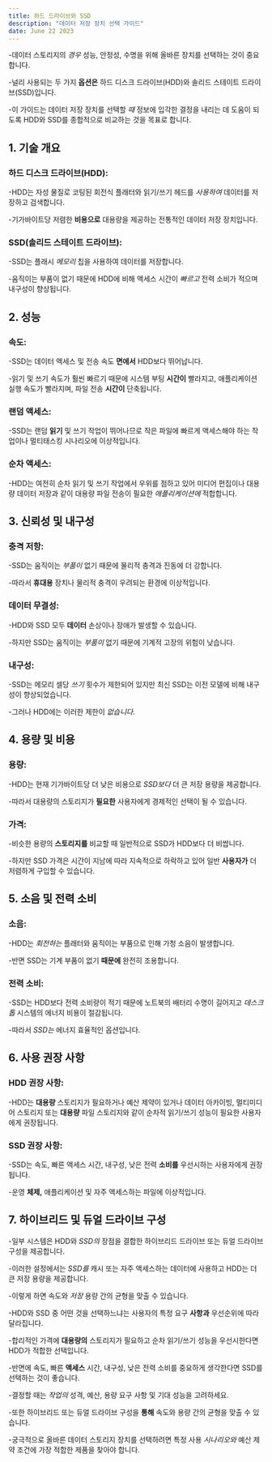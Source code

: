 ```yaml
---
title: 하드 드라이브와 SSD
description: "데이터 저장 장치 선택 가이드"
date: June 22 2023
---
```



-데이터 스토리지의 _경우_ 성능, 안정성, 수명을 위해 올바른 장치를 선택하는 것이 중요합니다. 

-널리 사용되는 두 가지 **옵션은** 하드 디스크 드라이브(HDD)와 솔리드 스테이트 드라이브(SSD)입니다. 

-이 가이드는 데이터 저장 장치를 선택할 _때_ 정보에 입각한 결정을 내리는 데 도움이 되도록 HDD와 SSD를 종합적으로 비교하는 것을 목표로 합니다.

## 1. 기술 개요
### 하드 디스크 드라이브(HDD): 
-HDD는 자성 물질로 코팅된 회전식 플래터와 읽기/쓰기 헤드를 _사용하여_ 데이터를 저장하고 검색합니다. 

-기가바이트당 저렴한 **비용으로** 대용량을 제공하는 전통적인 데이터 저장 장치입니다.

### SSD(솔리드 스테이트 드라이브): 
-SSD는 플래시 _메모리_ 칩을 사용하여 데이터를 저장합니다. 

-움직이는 부품이 없기 때문에 HDD에 비해 액세스 시간이 _빠르고_ 전력 소비가 적으며 내구성이 향상됩니다.

## 2. 성능
### 속도: 
-SSD는 데이터 액세스 및 전송 속도 **면에서** HDD보다 뛰어납니다. 

-읽기 및 쓰기 속도가 훨씬 빠르기 때문에 시스템 부팅 **시간이** 빨라지고, 애플리케이션 실행 속도가 빨라지며, 파일 전송 **시간이** 단축됩니다.

### 랜덤 액세스: 
-SSD는 랜덤 **읽기** 및 쓰기 작업이 뛰어나므로 작은 파일에 빠르게 액세스해야 하는 작업이나 멀티태스킹 시나리오에 이상적입니다.

### 순차 액세스: 
-HDD는 여전히 순차 읽기 및 쓰기 작업에서 우위를 점하고 있어 미디어 편집이나 대용량 데이터 저장과 같이 대용량 파일 전송이 필요한 _애플리케이션에_ 적합합니다.

## 3. 신뢰성 및 내구성
### 충격 저항: 
-SSD는 움직이는 _부품이_ 없기 때문에 물리적 충격과 진동에 더 강합니다. 

-따라서 **휴대용** 장치나 물리적 충격이 우려되는 환경에 이상적입니다.

### 데이터 무결성: 
-HDD와 SSD 모두 **데이터** 손상이나 장애가 발생할 수 있습니다. 

-하지만 SSD는 움직이는 _부품이_ 없기 때문에 기계적 고장의 위험이 낮습니다.

### 내구성: 
-SSD는 메모리 셀당 _쓰기_ 횟수가 제한되어 있지만 최신 SSD는 이전 모델에 비해 내구성이 향상되었습니다. 

-그러나 HDD에는 이러한 제한이 _없습니다._

## 4. 용량 및 비용
### 용량: 
-HDD는 현재 기가바이트당 더 낮은 비용으로 _SSD보다_ 더 큰 저장 용량을 제공합니다. 

-따라서 대용량의 스토리지가 **필요한** 사용자에게 경제적인 선택이 될 수 있습니다.

### 가격: 
-비슷한 용량의 **스토리지를** 비교할 때 일반적으로 SSD가 HDD보다 더 비쌉니다. 

-하지만 SSD 가격은 시간이 지남에 따라 지속적으로 하락하고 있어 일반 **사용자가** 더 저렴하게 구입할 수 있습니다.

## 5. 소음 및 전력 소비
### 소음: 
-HDD는 _회전하는_ 플래터와 움직이는 부품으로 인해 가청 소음이 발생합니다. 

-반면 SSD는 기계 부품이 없기 **때문에** 완전히 조용합니다.

### 전력 소비: 
-SSD는 HDD보다 전력 소비량이 적기 때문에 노트북의 배터리 수명이 길어지고 _데스크톱_ 시스템의 에너지 비용이 절감됩니다. 

-따라서 _SSD는_ 에너지 효율적인 옵션입니다.

## 6. 사용 권장 사항
### HDD 권장 사항: 
-HDD는 **대용량** 스토리지가 필요하거나 예산 제약이 있거나 데이터 아카이빙, 멀티미디어 스토리지 또는 **대용량** 파일 스토리지와 같이 순차적 읽기/쓰기 성능이 필요한 사용자에게 권장됩니다.

### SSD 권장 사항: 
-SSD는 속도, 빠른 액세스 시간, 내구성, 낮은 전력 **소비를** 우선시하는 사용자에게 권장됩니다. 

-운영 **체제,** 애플리케이션 및 자주 액세스하는 파일에 이상적입니다.

## 7. 하이브리드 및 듀얼 드라이브 구성
-일부 시스템은 HDD와 _SSD의_ 장점을 결합한 하이브리드 드라이브 또는 듀얼 드라이브 구성을 제공합니다. 

-이러한 설정에서는 _SSD를_ 캐시 또는 자주 액세스하는 데이터에 사용하고 HDD는 더 큰 저장 용량을 제공합니다. 

-이렇게 하면 속도와 _저장_ 용량 간의 균형을 맞출 수 있습니다.

-HDD와 SSD 중 어떤 것을 선택하느냐는 사용자의 특정 요구 **사항과** 우선순위에 따라 달라집니다. 

-합리적인 가격에 **대용량의** 스토리지가 필요하고 순차 읽기/쓰기 성능을 우선시한다면 HDD가 적합한 선택입니다. 

-반면에 속도, 빠른 **액세스** 시간, 내구성, 낮은 전력 소비를 중요하게 생각한다면 SSD를 선택하는 것이 좋습니다. 

-결정할 때는 _작업의_ 성격, 예산, 용량 요구 사항 및 기대 성능을 고려하세요. 

-또한 하이브리드 또는 듀얼 드라이브 구성을 **통해** 속도와 용량 간의 균형을 맞출 수 있습니다. 

-궁극적으로 올바른 데이터 스토리지 장치를 선택하려면 특정 사용 _시나리오와_ 예산 제약 조건에 가장 적합한 제품을 찾아야 합니다.